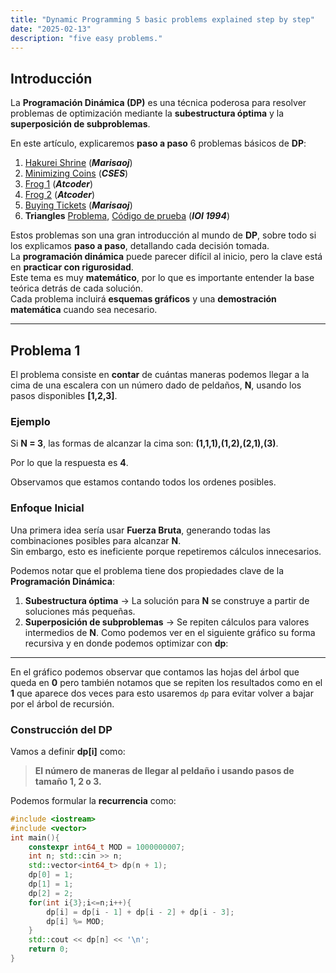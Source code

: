 ```yaml
---
title: "Dynamic Programming 5 basic problems explained step by step"
date: "2025-02-13"
description: "five easy problems."
---
```



<Layout >
<LibraryStyle title="Dynamic Programming 6 basic problems explained step by step">

## **Introducción**

La **Programación Dinámica (DP)** es una técnica poderosa para resolver problemas de optimización mediante la **subestructura óptima** y la **superposición de subproblemas**.

En este artículo, explicaremos **paso a paso** 6 problemas básicos de **DP**:

1. [Hakurei Shrine](https://marisaoj.com/problem/140) (_**Marisaoj**_)
2. [Minimizing Coins](https://cses.fi/problemset/task/1634) (_**CSES**_)
3. [Frog 1](https://atcoder.jp/contests/dp/tasks/dp_a) (_**Atcoder**_)
4. [Frog 2](https://atcoder.jp/contests/dp/tasks/dp_b) (_**Atcoder**_)
5. [Buying Tickets](https://marisaoj.com/problem/572) (_**Marisaoj**_)
6. **Triangles** [Problema](https://olympiads.win.tue.nl/ioi/ioi94/contest/day1prb1/problem.html), [Código de prueba](https://atcoder.jp/contests/ioi1994/tasks) (_**IOI 1994**_)

Estos problemas son una gran introducción al mundo de **DP**, sobre todo si los explicamos **paso a paso**, detallando cada decisión tomada.  
La **programación dinámica** puede parecer difícil al inicio, pero la clave está en **practicar con rigurosidad**.  
Este tema es muy **matemático**, por lo que es importante entender la base teórica detrás de cada solución.  
Cada problema incluirá **esquemas gráficos** y una **demostración matemática** cuando sea necesario.

---

## **Problema 1**

El problema consiste en **contar** de cuántas maneras podemos llegar a la cima de una escalera con un número dado de peldaños, **N**, usando los pasos disponibles **[1,2,3]**.

### **Ejemplo**

Si **N = 3**, las formas de alcanzar la cima son: 
__(1,1,1),(1,2),(2,1),(3)__.

Por lo que la respuesta es **4**. 

Observamos que estamos contando todos los ordenes posibles. 

### **Enfoque Inicial**

Una primera idea sería usar **Fuerza Bruta**, generando todas las combinaciones posibles para alcanzar **N**.  
Sin embargo, esto es ineficiente porque repetiremos cálculos innecesarios.

Podemos notar que el problema tiene dos propiedades clave de la **Programación Dinámica**:
1. **Subestructura óptima** → La solución para **N** se construye a partir de soluciones más pequeñas.
2. **Superposición de subproblemas** → Se repiten cálculos para valores intermedios de **N**.
Como podemos ver en el siguiente gráfico su forma  recursiva y en donde podemos optimizar con __dp__:
--- 

En el gráfico podemos observar que contamos las hojas del árbol que queda en **0** pero también notamos que se repiten los resultados como en el **1** 
que aparece dos veces para esto usaremos `dp` para evitar volver a bajar por el árbol de recursión. 
### **Construcción del DP**

Vamos a definir **dp[i]** como:

> **El número de maneras de llegar al peldaño **i** usando pasos de tamaño 1, 2 o 3.**


Podemos formular la **recurrencia** como:


```cpp title="buttom_up.cpp"
#include <iostream>
#include <vector>
int main(){
	constexpr int64_t MOD = 1000000007;
    int n; std::cin >> n; 
    std::vector<int64_t> dp(n + 1);
    dp[0] = 1; 
    dp[1] = 1; 
    dp[2] = 2; 
    for(int i{3};i<=n;i++){
        dp[i] = dp[i - 1] + dp[i - 2] + dp[i - 3];
        dp[i] %= MOD;
    }
    std::cout << dp[n] << '\n'; 
    return 0;
}

```


</LibraryStyle>


</Layout>


